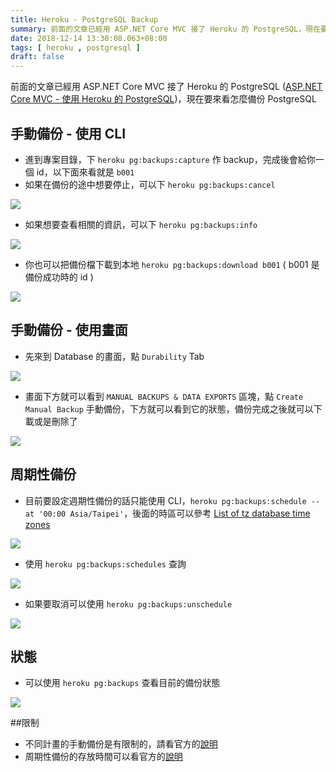 ```yaml
---
title: Heroku - PostgreSQL Backup
summary: 前面的文章已經用 ASP.NET Core MVC 接了 Heroku 的 PostgreSQL，現在要來看怎麼備份 PostgreSQL
date: 2018-12-14 13:30:08.063+08:00
tags: [ heroku , postgresql ]
draft: false
---
```


前面的文章已經用 ASP.NET Core MVC 接了 Heroku 的 PostgreSQL ([ASP.NET Core MVC - 使用 Heroku 的 PostgreSQL](https://blog.cashwu.com/blog/asp-net-core-mvc-heroku-postgresql))，現在要來看怎麼備份 PostgreSQL

## 手動備份 - 使用 CLI

- 進到專案目錄，下 `heroku pg:backups:capture` 作 backup，完成後會給你一個 id，以下面來看就是 `b001`
- 如果在備份的途中想要停止，可以下 `heroku pg:backups:cancel`


![](/static/images/404.webp)

- 如果想要查看相關的資訊，可以下 `heroku pg:backups:info`

![](/static/images/404.webp)

- 你也可以把備份檔下載到本地 `heroku pg:backups:download b001` ( b001 是備份成功時的 id )

![](/static/images/404.webp)

## 手動備份 - 使用畫面

- 先來到 Database 的畫面，點 `Durability` Tab

![](/static/images/404.webp)

- 畫面下方就可以看到 `MANUAL BACKUPS & DATA EXPORTS` 區塊，點 `Create Manual Backup` 手動備份，下方就可以看到它的狀態，備份完成之後就可以下載或是刪除了

![](/static/images/404.webp)

## 周期性備份

- 目前要設定週期性備份的話只能使用 CLI，`heroku pg:backups:schedule --at '00:00 Asia/Taipei'`，後面的時區可以參考 [List of tz database time zones](https://en.wikipedia.org/wiki/List_of_tz_database_time_zones)

![](/static/images/404.webp)

- 使用 `heroku pg:backups:schedules` 查詢

![](/static/images/404.webp)

- 如果要取消可以使用 `heroku pg:backups:unschedule`

![](/static/images/404.webp)

## 狀態

- 可以使用 `heroku pg:backups` 查看目前的備份狀態

![](/static/images/404.webp)

##限制

- 不同計畫的手動備份是有限制的，請看官方的[說明](https://devcenter.heroku.com/articles/heroku-postgres-backups#manual-backup-retention-limits)
- 周期性備份的存放時間可以看官方的[說明](https://devcenter.heroku.com/articles/heroku-postgres-backups#scheduled-backups-retention-limits)